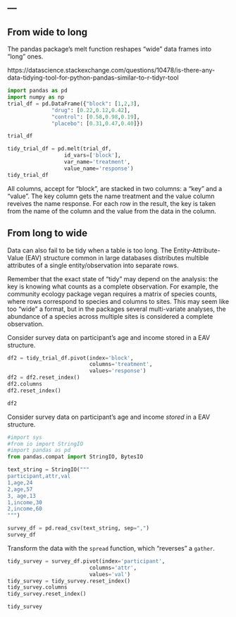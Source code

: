 ---
---

## From wide to long

The pandas package’s melt function reshapes “wide” data frames into “long” ones.

https://datascience.stackexchange.com/questions/10478/is-there-any-data-tidying-tool-for-python-pandas-similar-to-r-tidyr-tool

```python
import pandas as pd
import numpy as np
trial_df = pd.DataFrame({"block": [1,2,3],
              "drug": [0.22,0.12,0.42],
              "control": [0.58,0.98,0.19],
              "placebo": [0.31,0.47,0.40]})

trial_df

tidy_trial_df = pd.melt(trial_df,
                  id_vars=['block'],
                  var_name='treatment',
                  value_name='response')
tidy_trial_df

```

All columns, accept for “block”, are stacked in two columns: a “key” and a “value”. The key column gets the name treatment and the value column reveives the name response. For each row in the result, the key is taken from the name of the column and the value from the data in the column.

## From long to wide

Data can also fail to be tidy when a table is too long. The Entity-Attribute-Value (EAV) structure common in large databases distributes multible attributes of a single entity/observation into separate rows.

Remember that the exact state of “tidy” may depend on the analysis: the key is knowing what counts as a complete observation. For example, the community ecology package vegan requires a matrix of species counts, where rows correspond to species and columns to sites. This may seem like too “wide” a format, but in the packages several multi-variate analyses, the abundance of a species across multiple sites is considered a complete observation.

Consider survey data on participant’s age and income stored in a EAV structure.

```python

df2 = tidy_trial_df.pivot(index='block',
                          columns='treatment',
                          values='response')
df2 = df2.reset_index()
df2.columns
df2.reset_index()

df2

```

Consider survey data on participant's age and income *stored* in a EAV structure.

```python

#import sys
#from io import StringIO
#import pandas as pd
from pandas.compat import StringIO, BytesIO

text_string = StringIO("""
participant,attr,val
1,age,24
2,age,57
3, age,13
1,income,30
2,income,60
""")

survey_df = pd.read_csv(text_string, sep=",")
survey_df

```

Transform the data with the `spread` function, which "reverses" a `gather`.

```python


tidy_survey = survey_df.pivot(index='participant',
                          columns='attr',
                          values='val')
tidy_survey = tidy_survey.reset_index()
tidy_survey.columns
tidy_survey.reset_index()

tidy_survey

```

<!-- === -->

<!-- Question -->
<!-- : Why were `attr` and `val` not quoted in the call to `spread`? -->

<!-- Answer -->
<!-- : {:.fragment} They refer to existing column names. In `gather`, quotes are used -->
<!-- to create new column names. -->

<!-- === -->

<!-- One difficulty with EAV tables is the nature of missing data; an entire row -->
<!-- rather than a single cell is missing. Think about what "missing data" could mean -->
<!-- here---perhaps you can supply a value instead of the `NA` in the previous -->
<!-- result. -->

<!-- ```{r, handout = 0} -->
<!-- tidy_survey <- spread(survey, -->
<!--   key = attr, -->
<!--   value = val, -->
<!--   fill = 0) -->
<!-- ``` -->

<!-- === -->

<!-- ```{r} -->
<!-- tidy_survey -->
<!-- ``` -->

